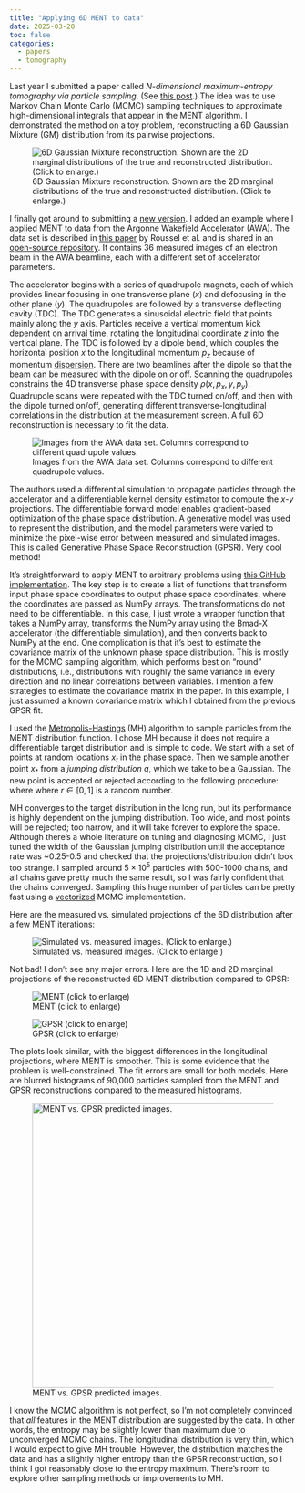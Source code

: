 ```yaml
---
title: "Applying 6D MENT to data" 
date: 2025-03-20
toc: false
categories:
  - papers
  - tomography
---
```


Last year I submitted a paper called *N-dimensional maximum-entropy tomography via particle sampling*. (See [this post](../2024-10-30_n-dimensional-ment-particle-sampling).) The idea was to use Markov Chain Monte Carlo (MCMC) sampling techniques to approximate high-dimensional integrals that appear in the MENT algorithm. I demonstrated the method on a toy problem, reconstructing a 6D Gaussian Mixture (GM) distribution from its pairwise projections.

![6D Gaussian Mixture reconstruction. Shown are the 2D marginal distributions of the true and reconstructed distribution. (Click to enlarge.)](images/fig_gmm_flat.png)

I finally got around to submitting a [new version](https://arxiv.org/pdf/2409.17915). I added an example where I applied MENT to data from the Argonne Wakefield Accelerator (AWA). The data set is described in [this paper](https://journals.aps.org/prab/pdf/10.1103/PhysRevAccelBeams.27.094601) by Roussel et al. and is shared in an [open-source repository](https://github.com/roussel-ryan/gpsr_6d_paper/tree/main/examples/AWA_6d). It contains 36 measured images of an electron beam in the AWA beamline, each with a different set of accelerator parameters. 

The accelerator begins with a series of quadrupole magnets, each of which provides linear focusing in one transverse plane ($x$) and defocusing in the other plane ($y$). The quadrupoles are followed by a transverse deflecting cavity (TDC). The TDC generates a sinusoidal electric field that points mainly along the $y$ axis. Particles receive a vertical momentum kick dependent on arrival time, rotating the longitudinal coordinate $z$ into the vertical plane. The TDC is followed by a dipole bend, which couples the horizontal position $x$ to the longitudinal momentum $p_z$ because of momentum [dispersion](https://en.wikipedia.org/wiki/Dispersion_(optics)). There are two beamlines after the dipole so that the beam can be measured with the dipole on or off. Scanning the quadrupoles constrains the 4D transverse phase space density $\rho(x, p_x, y, p_y)$. Quadrupole scans were repeated with the TDC turned on/off, and then with the dipole turned on/off, generating different transverse-longitudinal correlations in the distribution at the measurement screen. A full 6D reconstruction is necessary to fit the data.

![Images from the AWA data set. Columns correspond to different quadrupole values.](images/fig_images.png){}

The authors used a differential simulation to propagate particles through the accelerator and a differentiable kernel density estimator to compute the $x$-$y$ projections. The differentiable forward model enables gradient-based optimization of the phase space distribution. A generative model was used to represent the distribution, and the model parameters were varied to minimize the pixel-wise error between measured and simulated images. This is called Generative Phase Space Reconstruction (GPSR). Very cool method!

It's straightforward to apply MENT to arbitrary problems using [this GitHub implementation](https://github.com/austin-hoover/ment/). The key step is to create a list of functions that transform input phase space coordinates to output phase space coordinates, where the coordinates are passed as NumPy arrays. The transformations do not need to be differentiable. In this case, I just wrote a wrapper function that takes a NumPy array, transforms the NumPy array using the Bmad-X accelerator (the differentiable simulation), and then converts back to NumPy at the end. One complication is that it's best to estimate the covariance matrix of the unknown phase space distribution. This is mostly for the MCMC sampling algorithm, which performs best on "round" distributions, i.e., distributions with roughly the same variance in every direction and no linear correlations between variables. I mention a few strategies to estimate the covariance matrix in the paper. In this example, I just assumed a known covariance matrix which I obtained from the previous GPSR fit.

I used the [Metropolis-Hastings](https://en.wikipedia.org/wiki/Metropolis–Hastings_algorithm) (MH) algorithm to sample particles from the MENT distribution function. I chose MH because it does not require a differentiable target distribution and is simple to code. We start with a set of points at random locations $x_t$ in the phase space. Then we sample another point $x_*$ from a *jumping distribution* $q$, which we take to be a Gaussian. The new point is accepted or rejected according to the following procedure:
\begin{equation}
    {x}_{t + 1} = 
    \begin{cases}
        {x}_*  & \text{if}\ r \leq \pi({x}_* | {x}_t),  \\
        {x}_t & \text{otherwise},
    \end{cases}
\end{equation}
where
\begin{equation}
    \pi({x}_* | {x}_t) = 
    \text{min} 
    \left(
        1,
        \frac{ \rho({x}_*) }{ \rho({x}_t) }
        \frac{ q({x}_t | {x}_*) }{ q({x}_* | {x}_t) }
    \right),
\end{equation}
where $r \in [0, 1]$ is a random number. 

MH converges to the target distribution in the long run, but its performance is highly dependent on the jumping distribution. Too wide, and most points will be rejected; too narrow, and it will take forever to explore the space. Although there's a whole literature on tuning and diagnosing MCMC, I just tuned the width of the Gaussian jumping distribution until the acceptance rate was ~0.25-0.5 and checked that the projections/distribution didn't look too strange. I sampled around $5 \times 10^5$ particles with 500-1000 chains, and all chains gave pretty much the same result, so I was fairly confident that the chains converged. Sampling this huge number of particles can be pretty fast using a [vectorized](https://colindcarroll.com/2019/08/18/very-parallel-mcmc-sampling/) MCMC implementation.

Here are the measured vs. simulated projections of the 6D distribution after a few MENT iterations:

![Simulated vs. measured images. (Click to enlarge.)](images/fig_awa_proj_05.png)

Not bad! I don't see any major errors. Here are the 1D and 2D marginal projections of the reconstructed 6D MENT distribution compared to GPSR:


::: {.column-body}

::: {layout-ncol=2}

![MENT (click to enlarge)](images/fig_ment_corner_samp.png)

![GPSR (click to enlarge)](images/fig_gpsr_corner_samp.png)

:::

:::

The plots look similar, with the biggest differences in the longitudinal projections, where MENT is smoother. This is some evidence that the problem is well-constrained. The fit errors are small for both models. Here are blurred histograms of 90,000 particles sampled from the MENT and GPSR reconstructions compared to the measured histograms.

![MENT vs. GPSR predicted images.](images/fig_awa_compare_data_train.png){width=500px fig-align=center}

I know the MCMC algorithm is not perfect, so I'm not completely convinced that *all* features in the MENT distribution are suggested by the data. In other words, the entropy may be slightly lower than maximum due to unconverged MCMC chains. The longitudinal distribution is very thin, which I would expect to give MH trouble. However, the distribution matches the data and has a slightly higher entropy than the GPSR reconstruction, so I think I got reasonably close to the entropy maximum. There's room to explore other sampling methods or improvements to MH.







